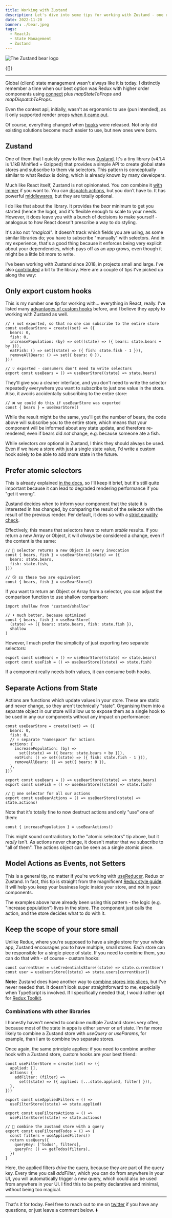 ```yaml
---
title: Working with Zustand
description: Let's dive into some tips for working with Zustand - one of my favourite client state management libraries in React.
date: 2022-11-20
banner: ./bear.jpeg
tags:
  - ReactJs
  - State Management
  - Zustand
---
```



<img src="./bear.jpeg" alt="The Zustand bear logo" />

<Attribution
  prefix="Source:"
  name="Zustand GitHub Repository"
  url="https://github.com/pmndrs/zustand/blob/2b29d736841dc7b3fd7dec8cbfea50fee7295974/bear.jpg"
/>

<Translations>{[]}</Translations>

---

Global (client) state management wasn't always like it is today. I distinctly remember a time when our best option was Redux with higher order components using [connect](https://react-redux.js.org/api/connect) plus _mapStateToProps_ and _mapDispatchToProps_.

Even the context api, initially, wasn't as ergonomic to use (pun intended), as it only supported render props [when it came out](https://reactjs.org/blog/2018/03/29/react-v-16-3.html#official-context-api).

Of course, everything changed when [hooks](https://reactjs.org/blog/2019/02/06/react-v16.8.0.html) were released. Not only did existing solutions become much easier to use, but new ones were born.

## Zustand

One of them that I quickly grew to like was [Zustand](https://zustand.surge.sh/). It's a tiny library (v4.1.4 is 1.1kB Minified + Gzipped) that provides a simple API to create global state stores and subscribe to them via selectors. This pattern is conceptually similar to what Redux is doing, which is already known by many developers.

Much like React itself, Zustand is not opinionated. You _can_ combine it [with immer](https://github.com/pmndrs/zustand/tree/2b29d736841dc7b3fd7dec8cbfea50fee7295974#sick-of-reducers-and-changing-nested-state-use-immer) if you want to. You can [dispatch actions](https://github.com/pmndrs/zustand/tree/2b29d736841dc7b3fd7dec8cbfea50fee7295974#cant-live-without-redux-like-reducers-and-action-types), but you don't have to. It has powerful [middlewares](https://github.com/pmndrs/zustand/tree/2b29d736841dc7b3fd7dec8cbfea50fee7295974#middleware), but they are totally optional.

I do like that about the library. It provides the _bear_ minimum to get you started (hence the logo), and it's flexible enough to scale to your needs. However, it does leave you with a bunch of decisions to make yourself - analogous to how React doesn't prescribe a way to do styling.

It's also not _"magical"_. It doesn't track which fields you are using, as some similar libraries do; you have to subscribe "manually" with selectors. And in my experience, that's a good thing because it enforces being very explicit about your dependencies, which pays off as an app grows, even though it might be a little bit more to write.

I've been working with Zustand since 2018, in projects small and large. I've also [contributed](https://github.com/pmndrs/zustand/pulls?q=is%3Apr+author%3ATkDodo+is%3Aclosed) a bit to the library. Here are a couple of tips I've picked up along the way:

## Only export custom hooks

This is my number one tip for working with... everything in React, really. I've listed many [advantages of custom hooks](simplifying-use-effect#3-write-custom-hooks) before, and I believe they apply to working with Zustand as well.

```js:title=custom-hooks
// ⬇️ not exported, so that no one can subscribe to the entire store
const useBearStore = create((set) => ({
  bears: 0,
  fish: 0,
  increasePopulation: (by) => set((state) => ({ bears: state.bears + by })),
  eatFish: () => set((state) => ({ fish: state.fish - 1 })),
  removeAllBears: () => set({ bears: 0 }),
}))

// 💡 exported - consumers don't need to write selectors
export const useBears = () => useBearStore((state) => state.bears)
```

They'll give you a cleaner interface, and you don't need to write the selector repeatedly everywhere you want to subscribe to just one value in the store. Also, it avoids accidentally subscribing to the entire store:

```js:title=subscribe-to-the-entire-store
// ❌ we could do this if useBearStore was exported
const { bears } = useBearStore()
```

While the result might be the same, you'll get the number of bears, the code above will subscribe you to the entire store, which means that your component will be informed about any state update, and therefore re-rendered, even if bears did _not_ change, e.g. because someone ate a fish.

While selectors _are_ optional in Zustand, I think they should always be used. Even if we have a store with just a single state value, I'd write a custom hook solely to be able to add more state in the future.

## Prefer atomic selectors

This is already explained [in the docs](https://github.com/pmndrs/zustand/tree/2b29d736841dc7b3fd7dec8cbfea50fee7295974#selecting-multiple-state-slices), so I'll keep it brief, but it's still quite important because it can lead to degraded rendering performance if you "get it wrong".

Zustand decides when to inform your component that the state it is interested in has changed, by comparing the result of the selector with the result of the previous render. Per default, it does so with a [strict equality check](https://developer.mozilla.org/en-US/docs/Web/JavaScript/Reference/Operators/Strict_equality).

Effectively, this means that selectors have to return _stable_ results. If you return a new Array or Object, it will _always_ be considered a change, even if the content is the same:

```js:title=ineffective-selectors
// 🚨 selector returns a new Object in every invocation
const { bears, fish } = useBearStore((state) => ({
  bears: state.bears,
  fish: state.fish,
}))

// 😮 so these two are equivalent
const { bears, fish } = useBearStore()
```

If you want to return an Object or Array from a selector, you can adjust the comparison function to use shallow comparison:

```js:title=shallow-comparison
import shallow from 'zustand/shallow'

// ⬇️ much better, because optimized
const { bears, fish } = useBearStore(
  (state) => ({ bears: state.bears, fish: state.fish }),
  shallow
)
```

However, I much prefer the simplicity of just exporting two separate selectors:

```js:title=atomic-selectors
export const useBears = () => useBearStore((state) => state.bears)
export const useFish = () => useBearStore((state) => state.fish)
```

If a component really needs both values, it can consume both hooks.

## Separate Actions from State

Actions are functions which update values in your store. These are static and never change, so they aren't technically "state". Organising them into a separate object in our store will allow us to expose them as a single hook to be used in any our components without any impact on performance:

```js:title=separate-actions
const useBearStore = create((set) => ({
  bears: 0,
  fish: 0,
  // ⬇️ separate "namespace" for actions
  actions: {
    increasePopulation: (by) =>
      set((state) => ({ bears: state.bears + by })),
    eatFish: () => set((state) => ({ fish: state.fish - 1 })),
    removeAllBears: () => set({ bears: 0 }),
  },
}))

export const useBears = () => useBearStore((state) => state.bears)
export const useFish = () => useBearStore((state) => state.fish)

// 🎉 one selector for all our actions
export const useBearActions = () => useBearStore((state) => state.actions)
```

Note that it's totally fine to now destruct actions and only "use" one of them:

```js:title=useBearActions
const { increasePopulation } = useBearActions()
```

This might sound contradictory to the "atomic selectors" tip above, but it _really_ isn't. As actions never change, it doesn't matter that we subscribe to "all of them". The actions object can be seen as a single atomic piece.

## Model Actions as Events, not Setters

This is a general tip, no matter if you're working with [useReducer](https://tkdodo.eu/blog/use-state-vs-use-reducer#event-driven-reducers), Redux or Zustand. In fact, this tip is straight from the magnificent [Redux style guide](https://redux.js.org/style-guide/style-guide#model-actions-as-events-not-setters). It will help you keep your business logic inside your store, and not in your components.

The examples above have already been using this pattern - the logic (e.g. "increase population") lives in the store. The component just calls the action, and the store decides what to do with it.

## Keep the scope of your store small

Unlike Redux, where you're supposed to have a single store for your whole app, Zustand encourages you to have multiple, small stores. Each store can be responsible for a single piece of state. If you need to combine them, you can do that with - of course - custom hooks:

```js:title=combine-stores
const currentUser = useCredentialsStore((state) => state.currentUser)
const user = useUsersStore((state) => state.users[currentUser])
```

**Note:** Zustand does have another way to [combine stores into slices](https://github.com/pmndrs/zustand/blob/2b29d736841dc7b3fd7dec8cbfea50fee7295974/docs/guides/slices-pattern.md#slicing-the-store-into-smaller-stores), but I've never needed that. It doesn't look super straightforward to me, especially when TypeScript is involved. If I specifically needed that, I would rather opt for [Redux Toolkit](https://redux-toolkit.js.org/).

### Combinations with other libraries

I honestly haven't needed to combine multiple Zustand stores very often, because most of the state in apps is either server or url state. I'm far more likely to combine a Zustand store with _useQuery_ or _useParams_, for example, than I am to combine two separate stores.

Once again, the same principle applies: if you need to combine another hook with a Zustand store, custom hooks are your best friend:

```js:title=combine-with-useQuery
const useFilterStore = create((set) => ({
  applied: [],
  actions: {
    addFilter: (filter) =>
      set((state) => ({ applied: [...state.applied, filter] })),
  },
}))

export const useAppliedFilters = () =>
  useFilterStore((state) => state.applied)

export const useFiltersActions = () =>
  useFilterStore((state) => state.actions)

// 🚀 combine the zustand store with a query
export const useFilteredTodos = () => {
  const filters = useAppliedFilters()
  return useQuery({
    queryKey: ['todos', filters],
    queryFn: () => getTodos(filters),
  })
}
```

Here, the applied filters _drive_ the query, because they are part of the query key. Every time you call _addFilter_, which you can do from anywhere in your UI, you will automatically trigger a new query, which could also be used from anywhere in your UI. I find this to be pretty declarative and minimal, without being too magical.

---

That's it for today. Feel free to reach out to me on [twitter](https://twitter.com/tkdodo)
if you have any questions, or just leave a comment below. ⬇️

<Comments />
